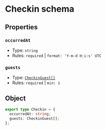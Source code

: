 # Checkin schema

## Properties
### `occurredAt`
- Type: `string`
- Rules: `required` | `format: 'Y-m-d H:i:s' UTC`

### `guests`
- Type: [`CheckinGuest[]`](/schema-viza/segments/checkin-guest)
- Rules: `required` | `min: 1`

## Object
```ts
export type Checkin = {
  occurredAt: string;
  guests: CheckinGuest[];
};
```